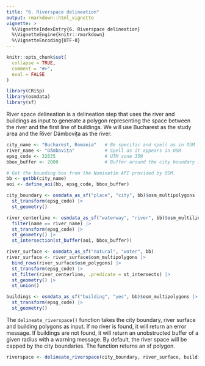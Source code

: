 ```yaml
---
title: "6. Riverspace delineation"
output: rmarkdown::html_vignette
vignette: >
  %\VignetteIndexEntry{6. Riverspace delineation}
  %\VignetteEngine{knitr::rmarkdown}
  %\VignetteEncoding{UTF-8}
---
```


```r
knitr::opts_chunk$set(
  collapse = TRUE,
  comment = "#>",
  eval = FALSE
)
```

```r
library(CRiSp)
library(osmdata)
library(sf)
```

River space delineation is a delineation step that uses the river and buildings as input to generate a polygon representing the space between the river and the first line of buildings. We will use Bucharest as the study area and the River Dâmbovița as the river.

```r
city_name <- "Bucharest, Romania"   # Be specific and spell as in OSM
river_name <- "Dâmbovița"           # Spell as it appears in OSM
epsg_code <- 32635                  # UTM zone 35N
bbox_buffer <- 2000                 # Buffer around the city boundary in meters
```

```r
# Get the bounding box from the Nominatim API provided by OSM.
bb <- getbb(city_name)
aoi <- define_aoi(bb, epsg_code, bbox_buffer)
```

```r
city_boundary <- osmdata_as_sf("place", "city", bb)$osm_multipolygons |>
  st_transform(epsg_code) |>
  st_geometry()
```

```r
river_centerline <- osmdata_as_sf("waterway", "river", bb)$osm_multilines |>
  filter(name == river_name) |>
  st_transform(epsg_code) |>
  st_geometry() |>
  st_intersection(st_buffer(aoi, bbox_buffer))

river_surface <- osmdata_as_sf("natural", "water", bb)
river_surface <- river_surface$osm_multipolygons |>
  bind_rows(river_surface$osm_polygons) |>
  st_transform(epsg_code) |>
  st_filter(river_centerline, .predicate = st_intersects) |>
  st_geometry() |>
  st_union()
```

```r
buildings <- osmdata_as_sf("building", "yes", bb)$osm_multipolygons |>
  st_transform(epsg_code) |>
  st_geometry()
```

The `delineate_riverspace()` function takes the city boundary, river surface and building polygons as input. If no river is found, it will return an error message. If buildings are not found, it will return an unobstructed buffer of a given radius with a warning message. By default, the river space will be capped by the city boundaries. The function returns an sf polygon.

```r
riverspace <- delineate_riverspace(city_boundary, river_surface, buildings)
```


